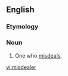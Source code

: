==English==

===Etymology===
{{suffix|misdeal|er|lang=en}}

===Noun===
{{en-noun}}

# One who [[misdeal]]s.

[[vi:misdealer]]